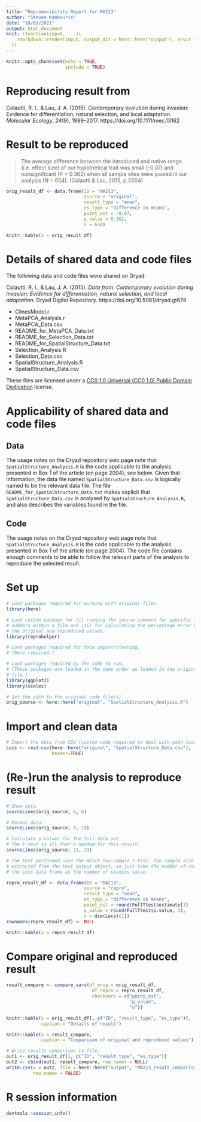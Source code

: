 ```yaml
---
title: "Reproducibility Report for MA213"
author: "Steven Kambouris"
date: "18/09/2021"
output: html_document
knit: (function(input, ...){
    rmarkdown::render(input, output_dir = here::here("output"), envir = globalenv())
  })
---
```


```r
knitr::opts_chunk$set(echo = TRUE,
                      include = TRUE)
```

# Reproducing result from

Colautti, R. I., & Lau, J. A. (2015). Contemporary evolution during invasion: Evidence for differentiation, natural selection, and local adaptation. _Molecular Ecology_, _24_(9), 1999–2017. https://doi.org/10.1111/mec.13162

# Result to be reproduced

> The average difference between the introduced and native range (i.e. effect size) of our hypothetical trait was small (-0.07) and nonsignificant (P = 0.362) when all sample sites were pooled in our analysis (N = 654). (Colautti & Lau, 2015, p.2004)

```r
orig_result_df <- data.frame(ID = "MA213",
                             source = "original",
                             result_type = "mean",
                             es_type = "difference in means",
                             point_est = -0.07,
                             p_value = 0.362,
                             n = 654)

knitr::kable(x = orig_result_df)
```

# Details of shared data and code files

The following data and code files were shared on Dryad:

Colautti, R. I., & Lau, J. A. (2015). _Data from: Contemporary evolution during invasion: Evidence for differentiation, natural selection, and local adaptation._ Dryad Digital Repository. https://doi.org/10.5061/dryad.gt678

* ClinesModel.r
* MetaPCA_Analysis.r
* MetaPCA_Data.csv
* README_for_MetaPCA_Data.txt
* README_for_Selection_Data.txt
* README_for_SpatialStructure_Data.txt
* Selection_Analysis.R
* Selection_Data.csv
* SpatialStructure_Analysis.R
* SpatialStructure_Data.csv

These files are licensed under a [CC0 1.0 Universal (CC0 1.0) Public Domain Dedication](https://creativecommons.org/publicdomain/zero/1.0/) license.

# Applicability of shared data and code files

## Data
The usage notes on the Dryad repository web page note that `SpatialStructure_Analysis.R` is the code applicable to the analysis presented in Box 1 of the article (on page 2004), see below. Given that information, the data file named `SpatialStructure_Data.csv` is logically named to be the relevant data file. The file `README_for_SpatialStructure_Data.txt` makes explicit that `SpatialStructure_Data.csv` is analysed by `SpatialStructure_Analysis.R`, and also describes the variables found in the file.

## Code
The usage notes on the Dryad repository web page note that `SpatialStructure_Analysis.R` is the code applicable to the analysis presented in Box 1 of the article (on page 2004). The code file contains enough comments to be able to follow the relevant parts of the analysis to reproduce the selected result.

# Set up
```r

# Load packages required for working with original files.
library(here)

# Load custom package for (i) running the source command for specific line
# numbers within a file and (ii) for calculating the percentage error between
# the original and reproduced values.
library(reprohelper)

# Load packages required for data import/cleaning.
# (None required.)

# Load packages required by the code to run.
# (These packages are loaded in the same order as loaded in the original code
# file.)
library(ggplot2)
library(scales)

# Set the path to the original code file(s).
orig_source <- here::here("original", "SpatialStructure_Analysis.R")
```

# Import and clean data
```r

# Import the data from CSV (custom code required to deal with path issues)
Locs <- read.csv(here::here("original", "SpatialStructure_Data.csv"),
                 header=TRUE)

```

# (Re-)run the analysis to reproduce result
```r

# Show data.
sourceLines(orig_source, 6, 6)

# Format data.
sourceLines(orig_source, 8, 19)

# Calculate p-values for the full data set.
# The t-test is all that's needed for this result.
sourceLines(orig_source, 21, 23)

# The test performed uses the Welch two-sample t-test. The sample size can't be
# extracted from the test output object, so just take the number of rows from
# the Locs data frame as the number of studies value.

repro_result_df <- data.frame(ID = "MA213",
                             source = "repro",
                             result_type = "mean",
                             es_type = "difference in means",
                             point_est = round(FullTtest$estimate[1] - FullTtest$estimate[2], 2),
                             p_value = round(FullTtest$p.value, 3),
                             n = dim(Locs)[1])
rownames(repro_result_df) <- NULL

knitr::kable(x = repro_result_df)

```

# Compare original and reproduced result
```r

result_compare <- compare_vars(df_orig = orig_result_df,
                                df_repro = repro_result_df,
                                checkvars = c("point_est",
                                              "p_value",
                                              "n"))

knitr::kable(x = orig_result_df[, c("ID", "result_type", "es_type")],
             caption = "Details of result")

knitr::kable(x = result_compare,
             caption = "Comparison of original and reproduced values")

# Write results comparison to file.
out1 <- orig_result_df[1, c("ID", "result_type", "es_type")]
out2 <- cbind(out1, result_compare, row.names = NULL)
write.csv(x = out2, file = here::here("output", "MA213_result_comparison.csv"),
          row.names = FALSE)

```

# R session information

```r
devtools::session_info()
```
